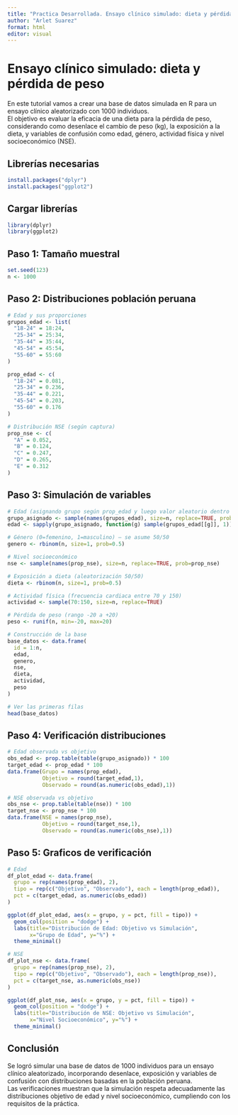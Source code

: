 ---
title: "Practica Desarrollada. Ensayo clínico simulado: dieta y pérdida de peso"
author: "Arlet Suarez"
format: html
editor: visual
---

# Ensayo clínico simulado: dieta y pérdida de peso

En este tutorial vamos a crear una base de datos simulada en R para un ensayo clínico aleatorizado con 1000 individuos.\
El objetivo es evaluar la eficacia de una dieta para la pérdida de peso, considerando como desenlace el cambio de peso (kg), la exposición a la dieta, y variables de confusión como edad, género, actividad física y nivel socioeconómico (NSE).

### 

## Librerías necesarias

```{r}
install.packages("dplyr")
install.packages("ggplot2")
```

## Cargar librerías

```{r}

library(dplyr)
library(ggplot2)
```

## Paso 1: Tamaño muestral

```{r}
set.seed(123)
n <- 1000
```

## 

## Paso 2: Distribuciones población peruana

```{r}

# Edad y sus proporciones 
grupos_edad <- list(
  "18-24" = 18:24,
  "25-34" = 25:34,
  "35-44" = 35:44,
  "45-54" = 45:54,
  "55-60" = 55:60
)

prop_edad <- c(
  "18-24" = 0.081,
  "25-34" = 0.236,
  "35-44" = 0.221,
  "45-54" = 0.203,
  "55-60" = 0.176
)

# Distribución NSE (según captura)
prop_nse <- c(
  "A" = 0.052,
  "B" = 0.124,
  "C" = 0.247,
  "D" = 0.265,
  "E" = 0.312
)
```

## Paso 3: Simulación de variables

```{r}

# Edad (asignando grupo según prop_edad y luego valor aleatorio dentro del rango)
grupo_asignado <- sample(names(grupos_edad), size=n, replace=TRUE, prob=prop_edad)
edad <- sapply(grupo_asignado, function(g) sample(grupos_edad[[g]], 1))

# Género (0=femenino, 1=masculino) – se asume 50/50
genero <- rbinom(n, size=1, prob=0.5)

# Nivel socioeconómico
nse <- sample(names(prop_nse), size=n, replace=TRUE, prob=prop_nse)

# Exposición a dieta (aleatorización 50/50)
dieta <- rbinom(n, size=1, prob=0.5)

# Actividad física (frecuencia cardiaca entre 70 y 150)
actividad <- sample(70:150, size=n, replace=TRUE)

# Pérdida de peso (rango -20 a +20)
peso <- runif(n, min=-20, max=20)

# Construcción de la base
base_datos <- data.frame(
  id = 1:n,
  edad,
  genero,
  nse,
  dieta,
  actividad,
  peso
)

# Ver las primeras filas
head(base_datos)
```

## Paso 4: Verificación distribuciones

```{r}
# Edad observada vs objetivo
obs_edad <- prop.table(table(grupo_asignado)) * 100
target_edad <- prop_edad * 100
data.frame(Grupo = names(prop_edad),
           Objetivo = round(target_edad,1),
           Observado = round(as.numeric(obs_edad),1))

# NSE observada vs objetivo
obs_nse <- prop.table(table(nse)) * 100
target_nse <- prop_nse * 100
data.frame(NSE = names(prop_nse),
           Objetivo = round(target_nse,1),
           Observado = round(as.numeric(obs_nse),1))
```

## Paso 5: Graficos de verificación

```{r}
# Edad
df_plot_edad <- data.frame(
  grupo = rep(names(prop_edad), 2),
  tipo = rep(c("Objetivo", "Observado"), each = length(prop_edad)),
  pct = c(target_edad, as.numeric(obs_edad))
)

ggplot(df_plot_edad, aes(x = grupo, y = pct, fill = tipo)) +
  geom_col(position = "dodge") +
  labs(title="Distribución de Edad: Objetivo vs Simulación",
       x="Grupo de Edad", y="%") +
  theme_minimal()

# NSE
df_plot_nse <- data.frame(
  grupo = rep(names(prop_nse), 2),
  tipo = rep(c("Objetivo", "Observado"), each = length(prop_nse)),
  pct = c(target_nse, as.numeric(obs_nse))
)

ggplot(df_plot_nse, aes(x = grupo, y = pct, fill = tipo)) +
  geom_col(position = "dodge") +
  labs(title="Distribución de NSE: Objetivo vs Simulación",
       x="Nivel Socioeconómico", y="%") +
  theme_minimal()
```

## Conclusión

Se logró simular una base de datos de 1000 individuos para un ensayo clínico aleatorizado, incorporando desenlace, exposición y variables de confusión con distribuciones basadas en la población peruana.\
Las verificaciones muestran que la simulación respeta adecuadamente las distribuciones objetivo de edad y nivel socioeconómico, cumpliendo con los requisitos de la práctica.
